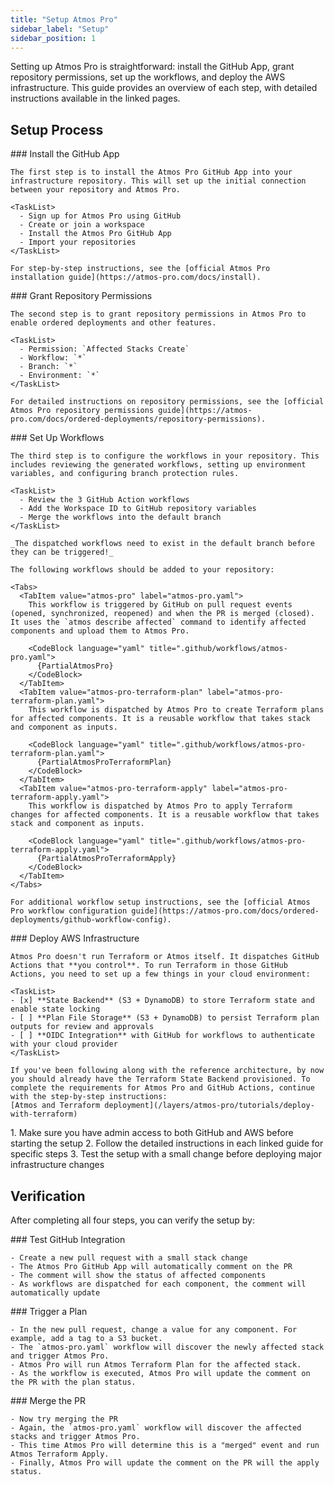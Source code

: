 ```yaml
---
title: "Setup Atmos Pro"
sidebar_label: "Setup"
sidebar_position: 1
---
```


<Intro>
  Setting up Atmos Pro is straightforward: install the GitHub App, grant repository permissions, set up the workflows, and deploy the AWS infrastructure. This guide provides an overview of each step, with detailed instructions available in the linked pages.
</Intro>

## Setup Process

<Steps>
  <Step>
    ### <StepNumber/> Install the GitHub App

    The first step is to install the Atmos Pro GitHub App into your infrastructure repository. This will set up the initial connection between your repository and Atmos Pro.

    <TaskList>
      - Sign up for Atmos Pro using GitHub
      - Create or join a workspace
      - Install the Atmos Pro GitHub App
      - Import your repositories
    </TaskList>

    For step-by-step instructions, see the [official Atmos Pro installation guide](https://atmos-pro.com/docs/install).
  </Step>

  <Step>
    ### <StepNumber/> Grant Repository Permissions

    The second step is to grant repository permissions in Atmos Pro to enable ordered deployments and other features.

    <TaskList>
      - Permission: `Affected Stacks Create`
      - Workflow: `*`
      - Branch: `*`
      - Environment: `*`
    </TaskList>

    For detailed instructions on repository permissions, see the [official Atmos Pro repository permissions guide](https://atmos-pro.com/docs/ordered-deployments/repository-permissions).
  </Step>

  <Step>
    ### <StepNumber/> Set Up Workflows

    The third step is to configure the workflows in your repository. This includes reviewing the generated workflows, setting up environment variables, and configuring branch protection rules.

    <TaskList>
      - Review the 3 GitHub Action workflows
      - Add the Workspace ID to GitHub repository variables
      - Merge the workflows into the default branch
    </TaskList>

    _The dispatched workflows need to exist in the default branch before they can be triggered!_

    The following workflows should be added to your repository:

    <Tabs>
      <TabItem value="atmos-pro" label="atmos-pro.yaml">
        This workflow is triggered by GitHub on pull request events (opened, synchronized, reopened) and when the PR is merged (closed). It uses the `atmos describe affected` command to identify affected components and upload them to Atmos Pro.

        <CodeBlock language="yaml" title=".github/workflows/atmos-pro.yaml">
          {PartialAtmosPro}
        </CodeBlock>
      </TabItem>
      <TabItem value="atmos-pro-terraform-plan" label="atmos-pro-terraform-plan.yaml">
        This workflow is dispatched by Atmos Pro to create Terraform plans for affected components. It is a reusable workflow that takes stack and component as inputs.

        <CodeBlock language="yaml" title=".github/workflows/atmos-pro-terraform-plan.yaml">
          {PartialAtmosProTerraformPlan}
        </CodeBlock>
      </TabItem>
      <TabItem value="atmos-pro-terraform-apply" label="atmos-pro-terraform-apply.yaml">
        This workflow is dispatched by Atmos Pro to apply Terraform changes for affected components. It is a reusable workflow that takes stack and component as inputs.

        <CodeBlock language="yaml" title=".github/workflows/atmos-pro-terraform-apply.yaml">
          {PartialAtmosProTerraformApply}
        </CodeBlock>
      </TabItem>
    </Tabs>

    For additional workflow setup instructions, see the [official Atmos Pro workflow configuration guide](https://atmos-pro.com/docs/ordered-deployments/github-workflow-config).
  </Step>

  <Step>
    ### <StepNumber/> Deploy AWS Infrastructure

    Atmos Pro doesn't run Terraform or Atmos itself. It dispatches GitHub Actions that **you control**. To run Terraform in those GitHub Actions, you need to set up a few things in your cloud environment:

    <TaskList>
    - [x] **State Backend** (S3 + DynamoDB) to store Terraform state and enable state locking
    - [ ] **Plan File Storage** (S3 + DynamoDB) to persist Terraform plan outputs for review and approvals
    - [ ] **OIDC Integration** with GitHub for workflows to authenticate with your cloud provider
    </TaskList>

    If you've been following along with the reference architecture, by now you should already have the Terraform State Backend provisioned. To complete the requirements for Atmos Pro and GitHub Actions, continue with the step-by-step instructions: 
    [Atmos and Terraform deployment](/layers/atmos-pro/tutorials/deploy-with-terraform)
  </Step>
</Steps>

<KeyPoints title="Tips">
  1. Make sure you have admin access to both GitHub and AWS before starting the setup
  2. Follow the detailed instructions in each linked guide for specific steps
  3. Test the setup with a small change before deploying major infrastructure changes
</KeyPoints>

## Verification

After completing all four steps, you can verify the setup by:

<Steps>
  <Step>
    ### <StepNumber/> Test GitHub Integration

    - Create a new pull request with a small stack change
    - The Atmos Pro GitHub App will automatically comment on the PR
    - The comment will show the status of affected components
    - As workflows are dispatched for each component, the comment will automatically update
  </Step>

  <Step>
    ### <StepNumber/> Trigger a Plan

    - In the new pull request, change a value for any component. For example, add a tag to a S3 bucket.
    - The `atmos-pro.yaml` workflow will discover the newly affected stack and trigger Atmos Pro.
    - Atmos Pro will run Atmos Terraform Plan for the affected stack.
    - As the workflow is executed, Atmos Pro will update the comment on the PR with the plan status.
  </Step>

  <Step>
    ### <StepNumber/> Merge the PR

    - Now try merging the PR
    - Again, the `atmos-pro.yaml` workflow will discover the affected stacks and trigger Atmos Pro.
    - This time Atmos Pro will determine this is a "merged" event and run Atmos Terraform Apply.
    - Finally, Atmos Pro will update the comment on the PR will the apply status.
  </Step>

</Steps>

